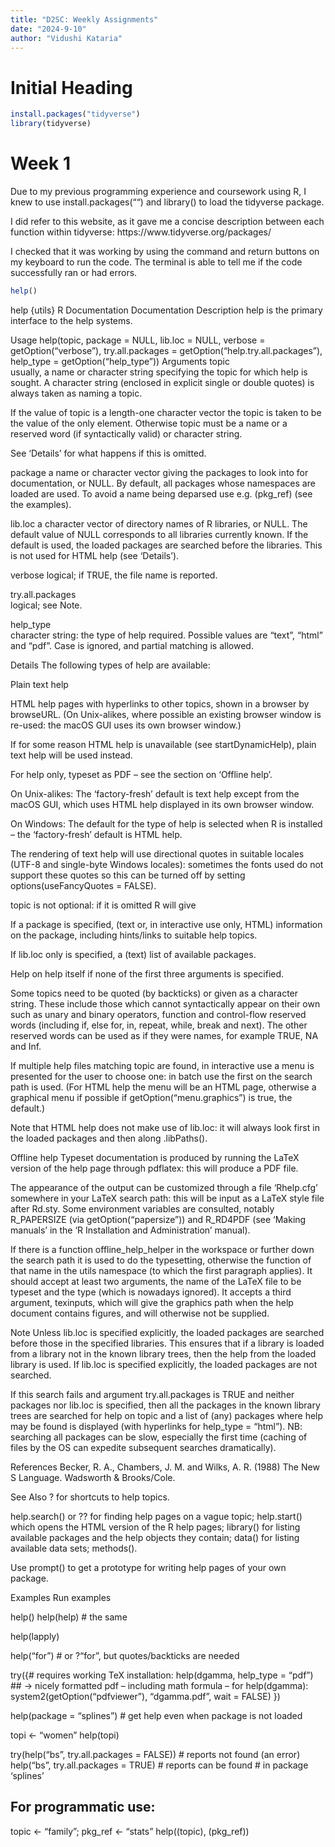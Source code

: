 ```yaml
---
title: "D2SC: Weekly Assignments"
date: "2024-9-10"
author: "Vidushi Kataria"
---
```

# Initial Heading
```r
install.packages("tidyverse")
library(tidyverse)
```
# Week 1
Due to my previous programming experience and coursework using R, I knew to use install.packages("") and library() to load the tidyverse package.

I did refer to this website, as it gave me a concise description between each function within tidyverse: https://www.tidyverse.org/packages/ 

I checked that it was working by using the command and return buttons on my keyboard to run the code. The terminal is able to tell me if the code successfully ran or had errors. 

```r
help()
```
help {utils}	R Documentation
Documentation
Description
help is the primary interface to the help systems.

Usage
help(topic, package = NULL, lib.loc = NULL,
     verbose = getOption("verbose"),
     try.all.packages = getOption("help.try.all.packages"),
     help_type = getOption("help_type"))
Arguments
topic	
usually, a name or character string specifying the topic for which help is sought. A character string (enclosed in explicit single or double quotes) is always taken as naming a topic.

If the value of topic is a length-one character vector the topic is taken to be the value of the only element. Otherwise topic must be a name or a reserved word (if syntactically valid) or character string.

See ‘Details’ for what happens if this is omitted.

package	
a name or character vector giving the packages to look into for documentation, or NULL. By default, all packages whose namespaces are loaded are used. To avoid a name being deparsed use e.g. (pkg_ref) (see the examples).

lib.loc	
a character vector of directory names of R libraries, or NULL. The default value of NULL corresponds to all libraries currently known. If the default is used, the loaded packages are searched before the libraries. This is not used for HTML help (see ‘Details’).

verbose	
logical; if TRUE, the file name is reported.

try.all.packages	
logical; see Note.

help_type	
character string: the type of help required. Possible values are "text", "html" and "pdf". Case is ignored, and partial matching is allowed.

Details
The following types of help are available:

Plain text help

HTML help pages with hyperlinks to other topics, shown in a browser by browseURL.
(On Unix-alikes, where possible an existing browser window is re-used: the macOS GUI uses its own browser window.)

If for some reason HTML help is unavailable (see startDynamicHelp), plain text help will be used instead.

For help only, typeset as PDF – see the section on ‘Offline help’.

On Unix-alikes:
The ‘factory-fresh’ default is text help except from the macOS GUI, which uses HTML help displayed in its own browser window.

On Windows:
The default for the type of help is selected when R is installed – the ‘factory-fresh’ default is HTML help.

The rendering of text help will use directional quotes in suitable locales (UTF-8 and single-byte Windows locales): sometimes the fonts used do not support these quotes so this can be turned off by setting options(useFancyQuotes = FALSE).

topic is not optional: if it is omitted R will give

If a package is specified, (text or, in interactive use only, HTML) information on the package, including hints/links to suitable help topics.

If lib.loc only is specified, a (text) list of available packages.

Help on help itself if none of the first three arguments is specified.

Some topics need to be quoted (by backticks) or given as a character string. These include those which cannot syntactically appear on their own such as unary and binary operators, function and control-flow reserved words (including if, else for, in, repeat, while, break and next). The other reserved words can be used as if they were names, for example TRUE, NA and Inf.

If multiple help files matching topic are found, in interactive use a menu is presented for the user to choose one: in batch use the first on the search path is used. (For HTML help the menu will be an HTML page, otherwise a graphical menu if possible if getOption("menu.graphics") is true, the default.)

Note that HTML help does not make use of lib.loc: it will always look first in the loaded packages and then along .libPaths().

Offline help
Typeset documentation is produced by running the LaTeX version of the help page through pdflatex: this will produce a PDF file.

The appearance of the output can be customized through a file ‘Rhelp.cfg’ somewhere in your LaTeX search path: this will be input as a LaTeX style file after Rd.sty. Some environment variables are consulted, notably R_PAPERSIZE (via getOption("papersize")) and R_RD4PDF (see ‘Making manuals’ in the ‘R Installation and Administration’ manual).

If there is a function offline_help_helper in the workspace or further down the search path it is used to do the typesetting, otherwise the function of that name in the utils namespace (to which the first paragraph applies). It should accept at least two arguments, the name of the LaTeX file to be typeset and the type (which is nowadays ignored). It accepts a third argument, texinputs, which will give the graphics path when the help document contains figures, and will otherwise not be supplied.

Note
Unless lib.loc is specified explicitly, the loaded packages are searched before those in the specified libraries. This ensures that if a library is loaded from a library not in the known library trees, then the help from the loaded library is used. If lib.loc is specified explicitly, the loaded packages are not searched.

If this search fails and argument try.all.packages is TRUE and neither packages nor lib.loc is specified, then all the packages in the known library trees are searched for help on topic and a list of (any) packages where help may be found is displayed (with hyperlinks for help_type = "html"). NB: searching all packages can be slow, especially the first time (caching of files by the OS can expedite subsequent searches dramatically).

References
Becker, R. A., Chambers, J. M. and Wilks, A. R. (1988) The New S Language. Wadsworth & Brooks/Cole.

See Also
? for shortcuts to help topics.

help.search() or ?? for finding help pages on a vague topic; help.start() which opens the HTML version of the R help pages; library() for listing available packages and the help objects they contain; data() for listing available data sets; methods().

Use prompt() to get a prototype for writing help pages of your own package.

Examples
Run examples

help()
help(help)              # the same

help(lapply)

help("for")             # or ?"for", but quotes/backticks are needed

try({# requires working TeX installation:
 help(dgamma, help_type = "pdf")
 ## -> nicely formatted pdf -- including math formula -- for help(dgamma):
 system2(getOption("pdfviewer"), "dgamma.pdf", wait = FALSE)
})

help(package = "splines") # get help even when package is not loaded

topi <- "women"
help(topi)

try(help("bs", try.all.packages = FALSE)) # reports not found (an error)
help("bs", try.all.packages = TRUE)       # reports can be found
                                          # in package 'splines'

## For programmatic use:
topic <- "family"; pkg_ref <- "stats"
help((topic), (pkg_ref))

